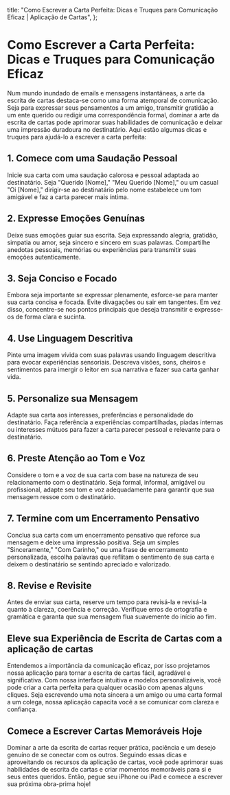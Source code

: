 
  title: "Como Escrever a Carta Perfeita: Dicas e Truques para Comunicação Eficaz | Aplicação de Cartas",
};

# Como Escrever a Carta Perfeita: Dicas e Truques para Comunicação Eficaz

<MdxImage src="/blog/write-perfect-letter.jpg" alt="Como Escrever a Carta Perfeita: Dicas e Truques para Comunicação Eficaz" width={800} height={700} />

Num mundo inundado de emails e mensagens instantâneas, a arte da escrita de cartas destaca-se como uma forma atemporal de comunicação. Seja para expressar seus pensamentos a um amigo, transmitir gratidão a um ente querido ou redigir uma correspondência formal, dominar a arte da escrita de cartas pode aprimorar suas habilidades de comunicação e deixar uma impressão duradoura no destinatário. Aqui estão algumas dicas e truques para ajudá-lo a escrever a carta perfeita:

## 1. Comece com uma Saudação Pessoal

Inicie sua carta com uma saudação calorosa e pessoal adaptada ao destinatário. Seja "Querido [Nome]," "Meu Querido [Nome]," ou um casual "Oi [Nome]," dirigir-se ao destinatário pelo nome estabelece um tom amigável e faz a carta parecer mais íntima.

## 2. Expresse Emoções Genuínas

Deixe suas emoções guiar sua escrita. Seja expressando alegria, gratidão, simpatia ou amor, seja sincero e sincero em suas palavras. Compartilhe anedotas pessoais, memórias ou experiências para transmitir suas emoções autenticamente.

## 3. Seja Conciso e Focado

Embora seja importante se expressar plenamente, esforce-se para manter sua carta concisa e focada. Evite divagações ou sair em tangentes. Em vez disso, concentre-se nos pontos principais que deseja transmitir e expresse-os de forma clara e sucinta.

## 4. Use Linguagem Descritiva

Pinte uma imagem vívida com suas palavras usando linguagem descritiva para evocar experiências sensoriais. Descreva visões, sons, cheiros e sentimentos para imergir o leitor em sua narrativa e fazer sua carta ganhar vida.

## 5. Personalize sua Mensagem

Adapte sua carta aos interesses, preferências e personalidade do destinatário. Faça referência a experiências compartilhadas, piadas internas ou interesses mútuos para fazer a carta parecer pessoal e relevante para o destinatário.

## 6. Preste Atenção ao Tom e Voz

Considere o tom e a voz de sua carta com base na natureza de seu relacionamento com o destinatário. Seja formal, informal, amigável ou profissional, adapte seu tom e voz adequadamente para garantir que sua mensagem ressoe com o destinatário.

## 7. Termine com um Encerramento Pensativo

Conclua sua carta com um encerramento pensativo que reforce sua mensagem e deixe uma impressão positiva. Seja um simples "Sinceramente," "Com Carinho," ou uma frase de encerramento personalizada, escolha palavras que reflitam o sentimento de sua carta e deixem o destinatário se sentindo apreciado e valorizado.

## 8. Revise e Revisite

Antes de enviar sua carta, reserve um tempo para revisá-la e revisá-la quanto à clareza, coerência e correção. Verifique erros de ortografia e gramática e garanta que sua mensagem flua suavemente do início ao fim.

## Eleve sua Experiência de Escrita de Cartas com a aplicação de cartas

Entendemos a importância da comunicação eficaz, por isso projetamos nossa aplicação para tornar a escrita de cartas fácil, agradável e significativa. Com nossa interface intuitiva e modelos personalizáveis, você pode criar a carta perfeita para qualquer ocasião com apenas alguns cliques. Seja escrevendo uma nota sincera a um amigo ou uma carta formal a um colega, nossa aplicação capacita você a se comunicar com clareza e confiança.

## Comece a Escrever Cartas Memoráveis Hoje

Dominar a arte da escrita de cartas requer prática, paciência e um desejo genuíno de se conectar com os outros. Seguindo essas dicas e aproveitando os recursos da aplicação de cartas, você pode aprimorar suas habilidades de escrita de cartas e criar momentos memoráveis para si e seus entes queridos. Então, pegue seu iPhone ou iPad e comece a escrever sua próxima obra-prima hoje!